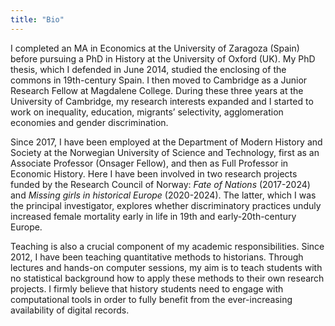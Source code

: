 ```yaml
---
title: "Bio"
---
```


I completed an MA in Economics at the University of Zaragoza (Spain) before pursuing a PhD in History at the University of Oxford (UK). My PhD thesis, which I defended in June 2014, studied the enclosing of the commons in 19th-century Spain. I then moved to Cambridge as a Junior Research Fellow at Magdalene College. During these three years at the University of Cambridge, my research interests expanded and I started to work on inequality, education, migrants’ selectivity, agglomeration economies and gender discrimination.

Since 2017, I have been employed at the Department of Modern History and Society at the Norwegian University of Science and Technology, first as an Associate Professor (Onsager Fellow), and then as Full Professor in Economic History. Here I have been involved in two research projects funded by the Research Council of Norway: *Fate of Nations* (2017-2024) and *Missing girls in historical Europe*  (2020-2024). The latter, which I was the principal investigator, explores whether discriminatory practices unduly increased female mortality early in life in 19th and early-20th-century Europe. 

Teaching is also a crucial component of my academic responsibilities. Since 2012, I have been teaching quantitative methods to historians. Through lectures and hands-on computer sessions, my aim is to teach students with no statistical background how to apply these methods to their own research projects. I firmly believe that history students need to engage with computational tools in order to fully benefit from the ever-increasing availability of digital records.